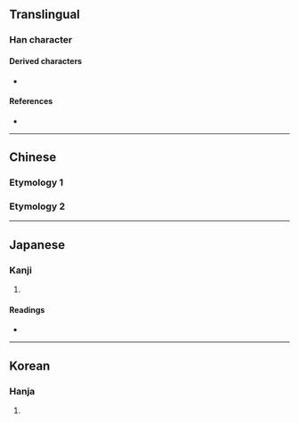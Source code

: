 {{also|齊}}
{{character info}}
<!-- may be replaced by zh-forms -->
==Translingual==

===Han character===
{{Han char|rn=7|rad=二|as=06|sn=8|four=23101|canj=IIIM,XIIIM|ids=⿱厽二}}

====Derived characters====
* {{l|mul|[[𠴧]], [[㴉]], [[䠁]], [[𠜸]]}}

====References====
* {{Han ref|kx=0087.120|dkj=00273|dj=0374.010|hdz=10386.190|uh=4E9D|ud=20125}}

----

==Chinese==

===Etymology 1===
{{zh-see|齊|a}}

===Etymology 2===
{{zh-see|齋|a}}

----

==Japanese==

===Kanji===
{{ja-kanji|grade=|rs=二06}}

# {{rfdef|ja|sort=二06}}

====Readings====
* {{ja-readings|on=せい|kun=そろ-う,ひと-し.い}}

----

==Korean==

===Hanja===
{{ko-hanja|hangeul=제|rv=je|mr=che}}

# {{rfdef|ko|sort=二06}}